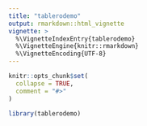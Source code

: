 ```yaml
---
title: "tablerodemo"
output: rmarkdown::html_vignette
vignette: >
  %\VignetteIndexEntry{tablerodemo}
  %\VignetteEngine{knitr::rmarkdown}
  %\VignetteEncoding{UTF-8}
---
```


```r
knitr::opts_chunk$set(
  collapse = TRUE,
  comment = "#>"
)
```

```r
library(tablerodemo)
```
